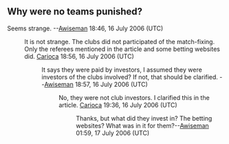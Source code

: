 <article id="5989760" title=Talk:Brazilian football match-fixing scandal>
	<talkpage id="5989760" title="Talk:Brazilian football match-fixing scandal">
{{WikiProject Brazil |sports=yes |class=stub |importance=low}}
{{WikiProject Football |Brazil=yes |class=stub |importance=low}}


==Why were no teams punished?==
Seems strange. --[[User:Awiseman|Awiseman]] 18:46, 16 July 2006 (UTC)
:It is not strange. The clubs did not participated of the match-fixing. Only the referees mentioned in the article and some betting websites did. [[User:Carioca|Carioca]] 18:56, 16 July 2006 (UTC)
::It says they were paid by investors, I assumed they were investors of the clubs involved? If not, that should be clarified. --[[User:Awiseman|Awiseman]] 18:57, 16 July 2006 (UTC)
:::No, they were not club investors. I clarified this in the article. [[User:Carioca|Carioca]] 19:36, 16 July 2006 (UTC)
::::Thanks, but what did they invest in? The betting websites? What was in it for them?--[[User:Awiseman|Awiseman]] 01:59, 17 July 2006 (UTC)
	</talkpage>
</article>